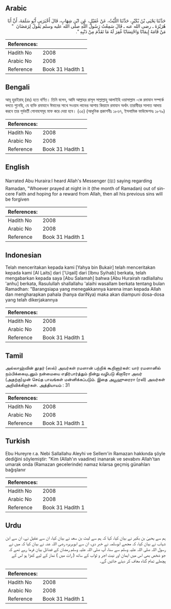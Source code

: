 ## Arabic


<div dir="rtl" lang="ar" style={{fontSize:'larger',backgroundColor:'#f8f9fa',padding:20}}>
حَدَّثَنَا يَحْيَى بْنُ بُكَيْرٍ، حَدَّثَنَا اللَّيْثُ، عَنْ عُقَيْلٍ، عَنِ ابْنِ شِهَابٍ، قَالَ أَخْبَرَنِي أَبُو سَلَمَةَ، أَنَّ أَبَا هُرَيْرَةَ ـ رضى الله عنه ـ قَالَ سَمِعْتُ رَسُولَ اللَّهِ صلى الله عليه وسلم يَقُولُ لِرَمَضَانَ ‏ "‏ مَنْ قَامَهُ إِيمَانًا وَاحْتِسَابًا غُفِرَ لَهُ مَا تَقَدَّمَ مِنْ ذَنْبِهِ ‏"‏‏.‏
</div>
<div style={{backgroundColor:'#f8f9fa',padding:20, marginBottom: 10}}><table> <thead> <tr> <th>References:</th> <th></th> </tr> </thead> <tbody><tr><td>Hadith No</td><td>2008</td></tr><tr><td>Arabic No</td><td>2008</td></tr><tr><td>Reference</td><td>Book 31 Hadith 1</td></tr></tbody></table></div>

## Bengali


<div dir="ltr" lang="bn" style={{fontSize:'larger',backgroundColor:'#f8f9fa',padding:20}}>
আবূ হুরাইরাহ্ (রাঃ) হতে বর্ণিত। তিনি বলেন, আমি আল্লাহর রাসূল সাল্লাল্লাহু আলাইহি ওয়াসাল্লাম -কে রমাযান সম্পর্কে বলতে শুনেছি, যে ব্যক্তি রমাযানে ঈমানের সাথে সওয়াব লাভের আশায় কিয়ামে রমাযান অর্থাৎ তারাবীহর সালাত আদায় করবে তার পূর্ববর্তী গোনাহসমূহ মাফ করে দেয়া হবে। (৩৫) (আধুনিক প্রকাশনীঃ ১৮৬৭, ইসলামিক ফাউন্ডেশনঃ ১৮৭৯)
</div>
<div style={{backgroundColor:'#f8f9fa',padding:20, marginBottom: 10}}><table> <thead> <tr> <th>References:</th> <th></th> </tr> </thead> <tbody><tr><td>Hadith No</td><td>2008</td></tr><tr><td>Arabic No</td><td>2008</td></tr><tr><td>Reference</td><td>Book 31 Hadith 1</td></tr></tbody></table></div>

## English


<div dir="ltr" lang="en" style={{fontSize:'larger',backgroundColor:'#f8f9fa',padding:20}}>
Narrated Abu Huraira:I heard Allah's Messenger (ﷺ) saying regarding Ramadan, "Whoever prayed at night in it (the month of Ramadan) out of sincere Faith and hoping for a reward from Allah, then all his previous sins will be forgiven
</div>
<div style={{backgroundColor:'#f8f9fa',padding:20, marginBottom: 10}}><table> <thead> <tr> <th>References:</th> <th></th> </tr> </thead> <tbody><tr><td>Hadith No</td><td>2008</td></tr><tr><td>Arabic No</td><td>2008</td></tr><tr><td>Reference</td><td>Book 31 Hadith 1</td></tr></tbody></table></div>

## Indonesian


<div dir="ltr" lang="id" style={{fontSize:'larger',backgroundColor:'#f8f9fa',padding:20}}>
Telah menceritakan kepada kami [Yahya bin Bukair] telah menceritakan kepada kami [Al Laits] dari ['Uqail] dari [Ibnu Syihab] berkata, telah mengabarkan kepada saya [Abu Salamah] bahwa [Abu Hurairah radliallahu 'anhu] berkata, Rasulullah shallallahu 'alaihi wasallam berkata tentang bulan Ramadhan: "Barangsiapa yang menegakkannya karena iman kepada Allah dan mengharapkan pahala (hanya dariNya) maka akan diampuni dosa-dosa yang telah dikerjakannya
</div>
<div style={{backgroundColor:'#f8f9fa',padding:20, marginBottom: 10}}><table> <thead> <tr> <th>References:</th> <th></th> </tr> </thead> <tbody><tr><td>Hadith No</td><td>2008</td></tr><tr><td>Arabic No</td><td>2008</td></tr><tr><td>Reference</td><td>Book 31 Hadith 1</td></tr></tbody></table></div>

## Tamil


<div dir="ltr" lang="ta" style={{fontSize:'larger',backgroundColor:'#f8f9fa',padding:20}}>
அல்லாஹ்வின் தூதர் (ஸல்) அவர்கள் ரமளான் பற்றிக் கூறினார்கள்: யார் ரமளானில் நம்பிக்கையுடனும் நன்மையை எதிர்பார்த்தும் நின்று வழிபடு கிறாரோ அவர் (அதற்கு)முன் செய்த பாவங்கள் மன்னிக்கப்படும். இதை அபூஹுரைரா (ரலி) அவர்கள் அறிவிக்கிறார்கள். அத்தியாயம் : 31
</div>
<div style={{backgroundColor:'#f8f9fa',padding:20, marginBottom: 10}}><table> <thead> <tr> <th>References:</th> <th></th> </tr> </thead> <tbody><tr><td>Hadith No</td><td>2008</td></tr><tr><td>Arabic No</td><td>2008</td></tr><tr><td>Reference</td><td>Book 31 Hadith 1</td></tr></tbody></table></div>

## Turkish


<div dir="ltr" lang="tr" style={{fontSize:'larger',backgroundColor:'#f8f9fa',padding:20}}>
Ebu Hureyre r.a. Nebi Sallallahu Aleyhi ve Sellem'in Ramazan hakkında şöyle dediğini söylemiştir: "Kim (Allah'ın vaadine) inanarak ve sevabını Allah'tan umarak onda (Ramazan gecelerinde) namaz kılarsa geçmiş günahları bağışlanır
</div>
<div style={{backgroundColor:'#f8f9fa',padding:20, marginBottom: 10}}><table> <thead> <tr> <th>References:</th> <th></th> </tr> </thead> <tbody><tr><td>Hadith No</td><td>2008</td></tr><tr><td>Arabic No</td><td>2008</td></tr><tr><td>Reference</td><td>Book 31 Hadith 1</td></tr></tbody></table></div>

## Urdu


<div dir="rtl" lang="ur" style={{fontSize:'larger',backgroundColor:'#f8f9fa',padding:20}}>
ہم سے یحییٰ بن بکیر نے بیان کیا، کہا کہ ہم سے لیث بن سعد نے بیان کیا، ان سے عقیل نے، ان سے ابن شہاب نے بیان کیا، کہ مجھے ابوسلمہ نے خبر دی، ان سے ابوہریرہ رضی اللہ عنہ نے بیان کیا کہ میں نے رسول اللہ صلی اللہ علیہ وسلم سے سنا، آپ صلی اللہ علیہ وسلم رمضان کے فضائل بیان فرما رہے تھے کہ جو شخص بھی اس میں ایمان اور نیت اجر و ثواب کے ساتھ ( رات میں ) نماز کے لیے کھڑا ہو اس کے پچھلے تمام گناہ معاف کر دیئے جائیں گے۔
</div>
<div style={{backgroundColor:'#f8f9fa',padding:20, marginBottom: 10}}><table> <thead> <tr> <th>References:</th> <th></th> </tr> </thead> <tbody><tr><td>Hadith No</td><td>2008</td></tr><tr><td>Arabic No</td><td>2008</td></tr><tr><td>Reference</td><td>Book 31 Hadith 1</td></tr></tbody></table></div>